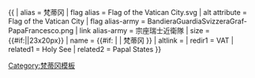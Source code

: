 {{ {{{1<noinclude>|country showdata</noinclude>}}}
| alias = 梵蒂冈
| flag alias = Flag of the Vatican City.svg
| alt attribute = Flag of the Vatican City
| flag alias-army = BandieraGuardiaSvizzeraGraf-PapaFrancesco.png
| link alias-army = 宗座瑞士近衛隊
| size = {{#if:{{{size|}}}|{{{size}}}|23x20px}} 
| name = {{#if: {{{name|}}} | {{{name|}}} | 梵蒂冈 }}
| altlink = {{{altlink|}}}
<noinclude>
| redir1 = VAT
| related1 = Holy See
| related2 = Papal States
</noinclude>
}}<noinclude>[[Category:梵蒂冈模板]]</noinclude>